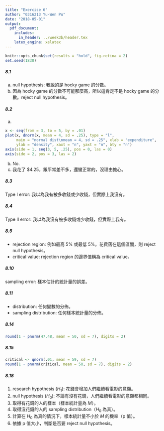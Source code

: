 ```yaml
---
title: "Exercise 6"
author: "0316213 Yu-Wen Pu"
date: "2018-05-01"
output:
  pdf_document:
    includes:
      in_header: ../week3b/header.tex
    latex_engine: xelatex
---
```


```r
knitr::opts_chunk$set(results = "hold", fig.retina = 2)
set.seed(1830)
```

##### 8.1

a) null hypothesis: 我說的是 hocky game 的分數。
b) 因為 hocky game 的分數不可能那麼高，所以這肯定不是 hocky game 的分數。reject null hypothesis。

##### 8.2

a)

```r
x <- seq(from = 3, to = 5, by = .01)
plot(x, dnorm(x, mean = 4, sd = .25), type = "l",
     main = "normal dist\nmean = 4, sd = .25", xlab = "expenditure",
     ylab = "density", xaxt = "n", yaxt = "n", bty = "n")
axis(side = 1, seq(3, 5, .25), pos = 0, las = 0)
axis(side = 2, pos = 3, las = 2)
```

b) No.
c) 我花了 $4.25，跟平常差不多，還蠻正常的，沒理由擔心。

##### 8.3

Type I error: 我以為我有被多收錢或少收錢，但實際上我沒有。

##### 8.4

Type II error: 我以為我沒有被多收錢或少收錢，但實際上我有。

##### 8.5

+ rejection region: 例如最高 5% 或最低 5%，花費落在這個區間，則 reject null hypothesis。
+ critical value: rejection region 的邊界值稱為 critical value。

##### 8.10

sampling error: 樣本估計的統計量的誤差。

##### 8.11

+ distribution: 任何變數的分佈。
+ sampling distribution: 任何樣本統計量的分佈。

##### 8.14

```r
round(1 - pnorm(47.48, mean = 50, sd = 7), digits = 2)
```

##### 8.15

```r
critical <- qnorm(.01, mean = 59, sd = 7)
round(1 - pnorm(critical, mean = 50, sd = 7), digits = 2)
```

##### 8.18

1. research hypothesis ($H_1$): 花錢會增加人們繼續看電影的意願。
2. null hypothesis ($H_0$): 不論有沒有花錢，人們繼續看電影的意願都相同。
3. 取得有花錢的人的樣本（樣本統計量為 $M$）。
4. 取得沒花錢的人的 sampling distribution（$H_0$ 為真）。
5. 計算在 $H_0$ 為真的情況下，樣本統計量不小於 $M$ 的機率（p 值）。
6. 依據 p 值大小，判斷是否要 reject null hypothesis。
